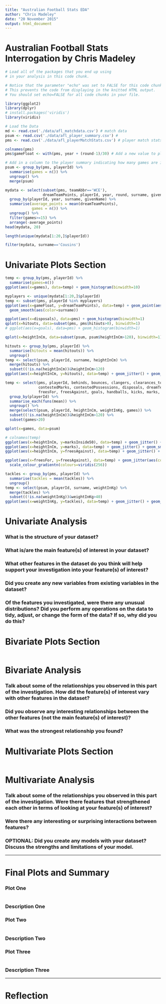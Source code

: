 ```yaml
---
title: "Australian Football Stats EDA"
author: "Chris Madeley"
date: "20 November 2015"
output: html_document
---
```


Australian Football Stats Interrogation by Chris Madeley
========================================================

```r
# Load all of the packages that you end up using
# in your analysis in this code chunk.

# Notice that the parameter "echo" was set to FALSE for this code chunk.
# This prevents the code from displaying in the knitted HTML output.
# You should set echo=FALSE for all code chunks in your file.

library(ggplot2)
library(dplyr)
# install.packages('viridis')
library(viridis)
```

```r
# Load the Data
md <- read.csv('./data/afl_matchdata.csv') # match data
psum <- read.csv('./data/afl_player_summary.csv') #
pms <- read.csv('./data/afl_playerMatchStats.csv') # player match stats
```

```r
colnames(pms)
pms$gameFloat <- with(pms, year + (round-1)/30) # Add a new value to plot games over time

# Add in a column to the player summary indicating how many games are in the data
psum <- group_by(pms, playerId) %>%
  summarise(games = n()) %>%
  ungroup() %>%
  merge(psum)

```

```r
mydata <- select(subset(pms, teamAbbr=='WCE'),
                 dreamTeamPoints, playerId, year, round, surname, givenName) %>%
  group_by(playerId, year, surname, givenName) %>%
  summarise(average_points = mean(dreamTeamPoints),
            games = n()) %>%
  ungroup() %>%
  filter(games>=15) %>%
  arrange(-average_points)
head(mydata, 20)

length(unique(mydata[1:20,]$playerId))

```
```r
filter(mydata, surname=='Cousins')
```

# Univariate Plots Section
```r
temp <- group_by(pms, playerId) %>%
  summarise(games=n())
ggplot(aes(x=games), data=temp) + geom_histogram(binwidth=10)
```


```r
myplayers <- unique(mydata[1:20,]$playerId)
temp <- subset(pms, playerId %in% myplayers)
ggplot(aes(x=gameFloat, y=dreamTeamPoints), data=temp) + geom_point(aes(color=surname), alpha=0.2) +
  geom_smooth(aes(color=surname))
```

```r
ggplot(aes(x=disposals), data=pms) + geom_histogram(binwidth=1)
qplot(x=hitouts, data=subset(pms, pms$hitouts>0), binwidth=1)
# ggplot(aes(x=goals), data=pms) + geom_histogram(binwidth=1)

```

```r
qplot(x=heightInCm, data=subset(psum, psum$heightInCm>120), binwidth=1)
```

```r
hitouts <- group_by(pms, playerId) %>%
  summarise(hitouts = mean(hitouts)) %>%
  ungroup()
temp <- select(psum, playerId, surname, heightInCm) %>%
  merge(hitouts) %>%
  subset((!is.na(heightInCm))&heightInCm>120)
ggplot(aes(x=heightInCm, y=hitouts), data=temp) + geom_jitter() + geom_smooth()
```

```r
temp <- select(pms, playerId, behinds, bounces, clangers, clearances_totalClearances,
               contestedMarks, contestedPossessions, disposals, dreamTeamPoints,
               freesFor, freesAgainst, goals, handballs, kicks, marks, marksInside50, tackles) %>%
  group_by(playerId) %>%
  summarise_each(funs(mean)) %>%
  ungroup() %>%
  merge(select(psum, playerId, heightInCm, weightInKg, games)) %>%
  subset((!is.na(heightInCm))&heightInCm>120) %>%
  subset(games>20)
```

```r
qplot(x=games, data=psum)
```

```r
# colnames(temp)
ggplot(aes(x=heightInCm, y=marksInside50), data=temp) + geom_jitter() + geom_smooth()
ggplot(aes(x=heightInCm, y=marks), data=temp) + geom_jitter() + geom_smooth()
ggplot(aes(x=heightInCm, y=freesAgainst), data=temp) + geom_jitter() + geom_smooth()

ggplot(aes(x=freesFor, y=freesAgainst), data=temp) + geom_jitter(aes(color=heightInCm)) +
  scale_colour_gradientn(colours=viridis(256))

```


```r
tackles <- group_by(pms, playerId) %>%
  summarise(tackles = mean(tackles)) %>%
  ungroup()
temp <- select(psum, playerId, surname, weightInKg) %>%
  merge(tackles) %>%
  subset((!is.na(weightInKg))&weightInKg>40)
ggplot(aes(x=weightInKg, y=tackles), data=temp) + geom_jitter() + geom_smooth()
```


# Univariate Analysis

### What is the structure of your dataset?

### What is/are the main feature(s) of interest in your dataset?

### What other features in the dataset do you think will help support your investigation into your feature(s) of interest?

### Did you create any new variables from existing variables in the dataset?

### Of the features you investigated, were there any unusual distributions? Did you perform any operations on the data to tidy, adjust, or change the form of the data? If so, why did you do this?



# Bivariate Plots Section
```r

```

# Bivariate Analysis

### Talk about some of the relationships you observed in this part of the investigation. How did the feature(s) of interest vary with other features in the dataset?

### Did you observe any interesting relationships between the other features (not the main feature(s) of interest)?

### What was the strongest relationship you found?




# Multivariate Plots Section

```r

```

# Multivariate Analysis

### Talk about some of the relationships you observed in this part of the investigation. Were there features that strengthened each other in terms of looking at your feature(s) of interest?

### Were there any interesting or surprising interactions between features?

### OPTIONAL: Did you create any models with your dataset? Discuss the strengths and limitations of your model.

------

# Final Plots and Summary

### Plot One
```r

```

### Description One


### Plot Two
```r

```

### Description Two


### Plot Three
```r

```

### Description Three

------

# Reflection
